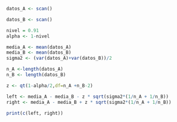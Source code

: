 
```r
datos_A <- scan()
```

```r
datos_B <- scan()
```

```r
nivel = 0.91
alpha <- 1-nivel

media_A <- mean(datos_A)
media_B <- mean(datos_B)
sigma2 <- (var(datos_A)+var(datos_B))/2

n_A <-length(datos_A)
n_B <- length(datos_B)

z <- qt(1-alpha/2,df=n_A +n_B-2)

left <- media_A - media_B - z * sqrt(sigma2*(1/n_A + 1/n_B))
right <- media_A - media_B + z * sqrt(sigma2*(1/n_A + 1/n_B))

print(c(left, right))
```